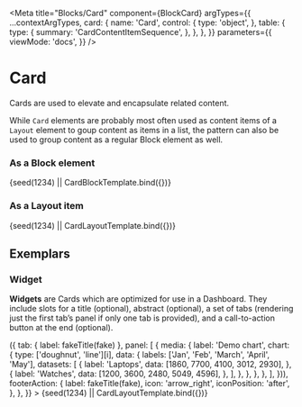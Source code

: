 

<Meta
  title="Blocks/Card"
  component={BlockCard}
  argTypes={{
    ...contextArgTypes,
    card: {
      name: 'Card',
      control: {
        type: 'object',
      },
      table: {
        type: {
          summary: 'CardContentItemSequence',
        },
      },
    },
  }}
  parameters={{
    viewMode: 'docs',
  }}
/>


# Card

Cards are used to elevate and encapsulate related content.

While `Card` elements are probably most often used as content items of a
`Layout` element to goup content as items in a list, the pattern can also be
used to group content as a regular Block element as well.

### As a Block element

<Canvas withSource="none">
  <Story
    name="Card as a Block"
    args={{
      themeName: 'light',
      accentScheme: 'teams',
      card: [
        {
          paragraph: [{ text: 'This is a Card as a regular Block element.' }],
          level: 1,
        },
        { paragraph: [{ text: fake('{{lorem.paragraph}}') }] },
      ],
    }}
  >
    {seed(1234) || CardBlockTemplate.bind({})}
  </Story>
</Canvas>

<ArgsTable story="Card as a Block" />

### As a Layout item

<Canvas withSource="none">
  <Story
    name="Card as a Layout item"
    args={{
      themeName: 'light',
      accentScheme: 'teams',
      card: [
        {
          paragraph: [{ text: 'This is a Card as a layout item.' }],
          level: 1,
        },
        { paragraph: [{ text: fake('{{lorem.paragraph}}') }] },
      ],
    }}
  >
    {seed(1234) || CardLayoutTemplate.bind({})}
  </Story>
</Canvas>

<ArgsTable story="Card as a Layout item" />

## Exemplars

### Widget

**Widgets** are Cards which are optimized for use in a Dashboard. They include slots for a title (optional), abstract (optional), a set of tabs (rendering just the first tab’s panel if only one tab is provided), and a call-to-action button at the end (optional).

<Canvas withSource="none">
  <Story
    name="Widget"
    args={{
      themeName: 'light',
      accentScheme: 'teams',
      widget: {
        title: [{ text: fakeTitle(fake) }],
        label: 'Demo Widget',
        abstract: [{ text: fakeTitle(fake) }],
        tabs: range(2).map((i) => ({
          tab: { label: fakeTitle(fake) },
          panel: [
            {
              media: {
                label: 'Demo chart',
                chart: {
                  type: ['doughnut', 'line'][i],
                  data: {
                    labels: ['Jan', 'Feb', 'March', 'April', 'May'],
                    datasets: [
                      {
                        label: 'Laptops',
                        data: [1860, 7700, 4100, 3012, 2930],
                      },
                      {
                        label: 'Watches',
                        data: [1200, 3600, 2480, 5049, 4596],
                      },
                    ],
                  },
                },
              },
            },
          ],
        })),
        footerAction: {
          label: fakeTitle(fake),
          icon: 'arrow_right',
          iconPosition: 'after',
        },
      },
    }}
  >
    {seed(1234) || CardLayoutTemplate.bind({})}
  </Story>
</Canvas>
